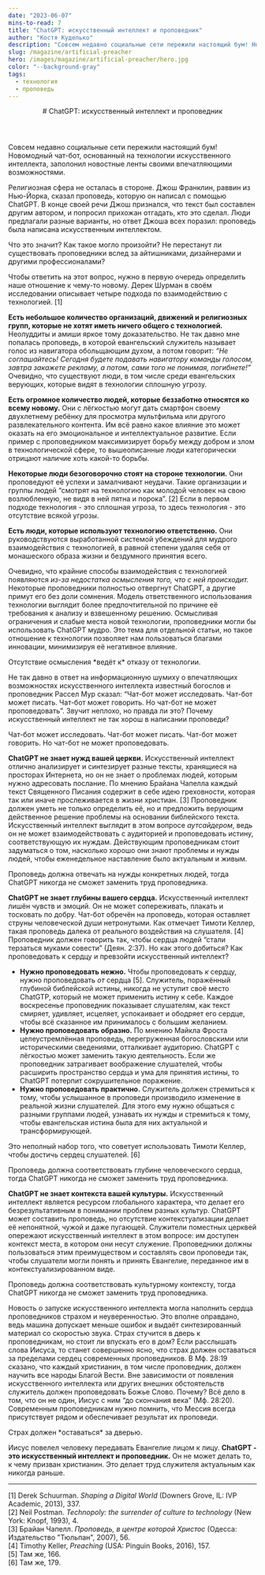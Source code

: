 ```yaml
---
date: "2023-06-07"
mins-to-read: 7
title: "ChatGPT: искусственный интеллект и проповедник"
author: "Костя Куделько"
description: "Совсем недавно социальные сети пережили настоящий бум! Новомодный чат-бот, основанный на технологии искусственного интеллекта, заполонил новостные ленты своими впечатляющими возможностями."
slug: /magazine/artificial-preacher
hero: /images/magazine/artificial-preacher/hero.jpg
color: "--background-gray"
tags:
  - технология
  - проповедь
---
```


<Header
  src="/images/magazine/artificial-preacher/hero.jpg"
  title="ChatGPT: искусственный интеллект и проповедник"
  date="2023-06-07"
  author="Костя Куделько"
>
  # ChatGPT: искусственный интеллект и проповедник
</Header>

Совсем недавно социальные сети пережили настоящий бум! Новомодный чат-бот, основанный на технологии искусственного интеллекта, заполонил новостные ленты своими впечатляющими возможностями.

Религиозная сфера не осталась в стороне. Джош Франклин, раввин из Нью-Йорка, <Link href="https://vimeo.com/785589624" >сказал проповедь</Link>, которую он написал с помощью ChatGPT. В конце своей речи Джош признался, что текст был составлен другим автором, и попросил прихожан отгадать, кто это сделал. Люди предлагали разные варианты, но ответ Джоша всех поразил: проповедь была написана искусственным интеллектом.

<ColoredTextBlock color="--accent-yellow">
  Что это значит? Как такое могло произойти? Не перестанут ли существовать проповедники вслед за
  айтишниками, дизайнерами и другими профессионалами?
</ColoredTextBlock>

Чтобы ответить на этот вопрос, нужно в первую очередь определить наше отношение к чему-то новому. Дерек Шурман в своём исследовании описывает четыре подхода по взаимодействию с технологией. [1]

**Есть небольшое количество организаций, движений и религиозных групп, которые не хотят иметь ничего общего с технологией.** <Link href="https://dic.academic.ru/dic.nsf/ruwiki/1575571">Неолуддиты</Link> и <Link href="https://habr.com/ru/articles/542338/">амиши</Link> яркое тому доказательство. Не так давно мне попалась проповедь, в которой евангельский служитель <Link href="https://youtu.be/XK5-P_OcADA?t=3564">называет</Link> голос из навигатора обольщающим духом, а потом <Link href="https://youtu.be/XK5-P_OcADA?t=3600">говорит</Link>: _“Не соглашайтесь! Сегодня будете подавать навигатору команды голосом, завтра закажете рекламу, а потом, сами того не понимая, погибнете!”_ Очевидно, что существуют люди, в том числе среди евангельских верующих, которые видят в технологии сплошную угрозу.

**Есть огромное количество людей, которые беззаботно относятся ко всему новому.** Они с лёгкостью могут дать смартфон своему двухлетнему ребёнку для просмотра мультфильма или другого развлекательного контента. Им всё равно какое влияние это может оказать на его эмоциональное и интеллектуальное развитие. Если пример с проповедником максимизирует борьбу между добром и злом в технологической сфере, то вышеописанные люди категорически отрицают наличие хоть какой-то борьбы.

**Некоторые люди безоговорочно стоят на стороне технологии.** Они проповедуют её успехи и замалчивают неудачи. Такие организации и группы людей “смотрят на технологию как молодой человек на свою возлюбленную, не видя в ней пятна и порока”. [2] Если в первом подходе технология - это сплошная угроза, то здесь технология - это отсутствие всякой угрозы.

**Есть люди, которые используют технологию ответственно.** Они руководствуются выработанной системой убеждений для мудрого взаимодействия с технологией, в равной степени удаляя себя от монашеского образа жизни и бездумного принятия всего.

Очевидно, что крайние способы взаимодействия с технологией появляются _из-за недостатка осмысления того, что с ней происходит._ Некоторые проповедники полностью отвергнут ChatGPT, а другие примут его без доли сомнения. Модель ответственного использования технологии выглядит более предпочтительной по причине её требования к анализу и взвешенному решению. Осмысливая ограничения и слабые места новой технологии, проповедники могли бы использовать ChatGPT мудро. Это тема для отдельной статьи, но такое отношение к технологии позволяет нам пользоваться благами инновации, минимизируя её негативное влияние.

<Thought>
  Отсутствие осмысления *ведёт к*
  <HighlightedTextBlock color="--accent-pink">отказу от технологии.</HighlightedTextBlock>
</Thought>

Не так давно в ответ на информационную шумиху о впечатляющих возможностях искусственного интеллекта известный богослов и проповедник Рассел Мур <Link href="https://www.christianitytoday.com/ct/2023/january-web-only/chatgpt-artificial-intelligence-ai-preach-sermons-church.html">сказал</Link>: “Чат-бот может исследовать. Чат-бот может писать. Чат-бот может говорить. Но чат-бот не может проповедовать”. Звучит неплохо, но правда ли это? Почему искусственный интеллект не так хорош в написании проповеди?

<Quote author="Рассел Мур">
  Чат-бот может исследовать. Чат-бот может писать. Чат-бот может говорить. Но чат-бот не может
  проповедовать.
</Quote>

**ChatGPT не знает нужд вашей церкви.** Искусственный интеллект отлично анализирует и синтезирует разные тексты, хранящиеся на просторах Интернета, но он не знает о проблемах людей, которым нужно адресовать послание. По мнению Брайана Чапелла каждый текст Священного Писания содержит в себе идею греховности, которая так или иначе прослеживается в жизни христиан. [3] Проповедник должен уметь не только определить её, но и предложить верующим действенное решение проблемы на основании библейского текста. Искусственный интеллект выглядит в этом вопросе _аутсайдером_, ведь он не может взаимодействовать с аудиторией и проповедовать истину, соответствующую их нуждам. Действующим проповедникам стоит задуматься о том, насколько хорошо они знают проблемы и нужды людей, чтобы еженедельное наставление было актуальным и живым.

<ColoredTextBlock color="--accent-yellow">
  Проповедь должна отвечать на нужды конкретных людей, тогда ChatGPT никогда не сможет заменить труд
  проповедника.
</ColoredTextBlock>

**ChatGPT не знает глубины вашего сердца.** Искусственный интеллект лишён чувств и эмоций. Он не может сопереживать, плакать и тосковать по добру. Чат-бот обречён на проповедь, которая оставляет струны человеческой души нетронутыми. Как отмечает Тимоти Келлер, такая проповедь далека от реального воздействия на слушателя. [4] Проповедник должен говорить так, чтобы сердца людей “стали терзаться муками совести” <Link href="https://bible.by/verse/44/2/37/">(Деян. 2:37)</Link>. Но как этого добиться? Как проповедовать к сердцу и превзойти искусственный интеллект?

- **Нужно проповедовать нежно.** Чтобы проповедовать _к_ сердцу, нужно проповедовать _от_ сердца [5]. Служитель, поражённый глубиной библейской истины, никогда не уступит своё место ChatGTP, который не может применить истину к себе. Каждое воскресенье проповедник показывает слушателям, как текст смиряет, удивляет, исцеляет, успокаивает и ободряет его сердце, чтобы всё сказанное им принималось с большим желанием.
- **Нужно проповедовать образно.** <Link href="https://mikefrost.net/could-chatgpt-ever-preach-a-sermon/">По мнению Майкла Фроста</Link> целеустремлённая проповедь, перегруженная богословскими или историческими сведениями, отталкивает аудиторию. ChatGPT с лёгкостью может заменить такую деятельность. Если же проповедник затрагивает воображение слушателей, чтобы расширить пространство сердца и ума для принятия истины, то ChatGPT потерпит сокрушительное поражение.
- **Нужно проповедовать практично.** Служитель должен стремиться к тому, чтобы услышанное в проповеди производило изменение в реальной жизни слушателей. Для этого ему нужно общаться с разными группами людей, узнавать их нужды и стремиться к тому, чтобы евангельская истина была для них актуальной и трансформирующей.

Это неполный набор того, что советует использовать Тимоти Келлер, чтобы достичь сердец слушателей. [6]

<ColoredTextBlock color="--accent-yellow">
  Проповедь должна соответствовать глубине человеческого сердца, тогда ChatGPT никогда не сможет
  заменить труд проповедника.
</ColoredTextBlock>

**ChatGPT не знает контекста вашей культуры.** Искусственный интеллект является ресурсом глобального характера, что делает его безрезультативным в понимании проблем разных культур. ChatGPT может составить проповедь, но отсутствие контекстуализации делает её непонятной, чужой и даже пугающей. Служители поместных церквей опережают искусственный интеллект в этом вопросе: им доступен контекст места, в котором они несут служение. Проповедники должны пользоваться этим преимуществом и составлять свои проповеди так, чтобы слушатели могли понять и принять Евангелие, переданное им в контекстуализированном виде.

<ColoredTextBlock color="--accent-yellow">
  Проповедь должна соответствовать культурному контексту, тогда ChatGPT никогда не сможет заменить
  труд проповедника.
</ColoredTextBlock>

Новость о запуске искусственного интеллекта могла наполнить сердца проповедников страхом и неуверенностью. Это вполне оправдано, ведь машина допускает меньше ошибок и выдаёт синтезированный материал со скоростью звука. Страх стучится в дверь к проповедникам, но стоит ли впускать его в дом? Если расслышать слова Иисуса, то станет совершенно ясно, что страх должен оставаться за пределами сердец современных проповедников. В <Link href="https://bible.by/verse/40/28/19/">Мф. 28:19</Link> сказано, что каждый христианин, в том числе проповедник, должен научить все народы Благой Вести. Вне зависимости от появления искусственного интеллекта или других внешних обстоятельств служитель должен проповедовать Божье Слово. Почему? Всё дело в том, что он не один, Иисус с ним “до скончания века” <Link href="https://bible.by/verse/40/28/20/">(Мф. 28:20)</Link>. Современным проповедникам нужно помнить, что Мессия всегда присутствует рядом и обеспечивает результат их проповеди.

<Thought>
  Страх должен *оставаться*
  <HighlightedTextBlock color="--accent-pink">за дверью.</HighlightedTextBlock>
</Thought>

Иисус повелел человеку передавать Евангелие лицом к лицу. **ChatGPT - это искусственный интеллект и проповедник.** Он не может делать то, к чему призван христианин. Это делает труд служителя актуальным как никогда раньше.

---

[1] Derek Schuurman. _Shaping a Digital World_ (Downers Grove, IL: IVP Academic, 2013), 337.\
[2] Neil Postman. _Technopoly: the surrender of culture to technology_ (New York: Knopf, 1993), 4.\
[3] Брайан Чапелл. _Проповедь, в центре которой Христос_ (Одесса: Издательство "Тюльпан", 2007), 56.\
[4] Timothy Keller, _Preaching_ (USA: Pinguin Books, 2016), 157.\
[5] Там же, 166.\
[6] Там же, 179.
